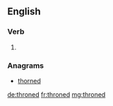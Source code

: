 ==English==

===Verb===
{{head|en|verb form}}

# {{en-past of|throne}}

===Anagrams===
* [[thorned#English|thorned]]

[[de:throned]]
[[fr:throned]]
[[mg:throned]]